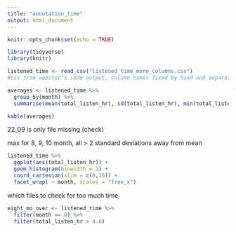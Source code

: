 ```yaml
---
title: "annotation_time"
output: html_document
---
```


```r
knitr::opts_chunk$set(echo = TRUE)
```


```r
library(tidyverse)
library(knitr)
```

```r
listened_time <- read_csv("listened_time_more_columns.csv")
#csv from webster's code output, column names fixed by hand and separated into subj/month columns in excel
```


```r
averages <- listened_time %>%
  group_by(month) %>%
  summarise(mean(total_listen_hr), sd(total_listen_hr), min(total_listen_hr), max(total_listen_hr), n())

kable(averages)
```

22_09 is only file missing (check)


max for 8, 9, 10 month, all > 2 standard deviations away from mean

```r
listened_time %>%
  ggplot(aes(total_listen_hr)) + 
  geom_histogram(binwidth = 1) + 
  coord_cartesian(xlim = c(0,16)) +
  facet_wrap( ~ month, scales = "free_x")

```



which files to check for too much time

```r

eight_mo_over <- listened_time %>%
  filter(month == 8) %>%
  filter(total_listen_hr > 4.0)

```



